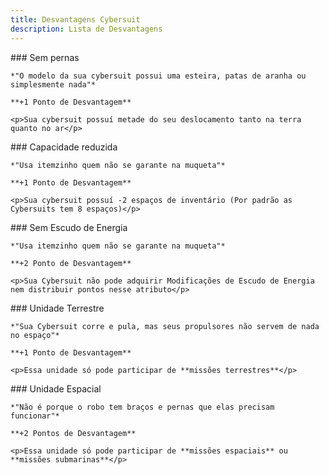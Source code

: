 ```yaml
---
title: Desvantagens Cybersuit
description: Lista de Desvantagens
---
```


<div className='box-border'>
    ### Sem pernas

    *"O modelo da sua cybersuit possui uma esteira, patas de aranha ou simplesmente nada"*

    **+1 Ponto de Desvantagem**

    <p>Sua cybersuit possuí metade do seu deslocamento tanto na terra quanto no ar</p>
</div>


<div className='box-border'>
    ### Capacidade reduzida

    *"Usa itemzinho quem não se garante na muqueta"*

    **+1 Ponto de Desvantagem**

    <p>Sua cybersuit possuí -2 espaços de inventário (Por padrão as Cybersuits tem 8 espaços)</p>
</div>

<div className='box-border'>
    ### Sem Escudo de Energia

    *"Usa itemzinho quem não se garante na muqueta"*

    **+2 Ponto de Desvantagem**

    <p>Sua Cybersuit não pode adquirir Modificações de Escudo de Energia nem distribuir pontos nesse atributo</p>
</div>

<div className='box-border'>
    ### Unidade Terrestre

    *"Sua Cybersuit corre e pula, mas seus propulsores não servem de nada no espaço"*

    **+1 Ponto de Desvantagem**

    <p>Essa unidade só pode participar de **missões terrestres**</p>
</div>

<div className='box-border'>
    ### Unidade Espacial

    *"Não é porque o robo tem braços e pernas que elas precisam funcionar"*

    **+2 Pontos de Desvantagem**

    <p>Essa unidade só pode participar de **missões espaciais** ou **missões submarinas**</p>
</div>

